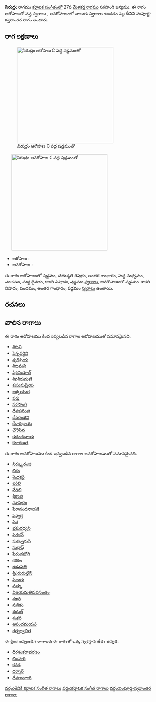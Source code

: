 {{Infobox ragam
	| name          	= సిరుద్రం
	| synonym	    	= 
	| mela          	= 
	| chakra        	= 
	| janaka        	= 
	| type          	= సంపూర్ణ-స్వరాంతర
	| arohanam      	= {{svaraC|S|R2|G3|M1|P|D1|N3|S'}} 
	| avarohanam    	= {{svaraC|S'|N3|P|G3|S}}
	| jeeva         	=
	| chhaya        	=
	| nyasa         	=
	| vishesha      	= 
	| equivalent  		= 
}}
{{కర్ణాటక సంగీత రాగాలు}}
'''సిరుద్రం''' రాగము [[కర్ణాటక సంగీతం]]లో 27వ [[మేళకర్త రాగము]] సరసాంగి జన్యము.  ఈ రాగం ఆరోహణలో సప్త స్వరాలు , అవరోహణంలో నాలుగు స్వరాలు ఉండడం వల్ల దీనిని సంపూర్ణ-స్వరాంతర రాగం అంటారు.


==రాగ లక్షణాలు==
[[Image:sirudram_ar_kb2wiki.png|thumb|right|316px|''సిరుద్రం'' ఆరోహణ C వద్ద షడ్జమంతో]]
	[[Image:sirudram_av_kb2wiki.png|thumb|right|316px|''సిరుద్రం'' అవరోహణ C వద్ద షడ్జమంతో]]

* ఆరోహణ : {{svaraC|S|R2|G3|M1|P|D1|N3|S'}} 
* అవరోహణ : {{svaraC|S'|N3|P|G3|S}}

ఈ రాగం ఆరోహణంలో షడ్జమం, చతుశృతి రిషభం, అంతర గాంధారం, సుద్ద మధ్యమం, పంచమం, సుద్ద దైవతం, కాకలి  నిషాదం, షడ్జమం [[స్వరాలు]], అవరోహణంలో షడ్జమం, కాకలి  నిషాదం, పంచమం, అంతర గాంధారం, షడ్జమం [[స్వరాలు]] ఉంటాయి.

==రచనలు==



==పోలిన రాగాలు==
ఈ రాగం ఆరోహణము కింద ఇవ్వబడిన రాగాల ఆరోహణముతో సమానమైనది.
* [[శిరుని]]
* [[పెన్నవర్ధిని]]
* [[శృతిప్రియ]]
* [[శిరుమని]]
* [[షిరివియాల్]]
* [[శివశీరుమణి]]
* [[కుసుమప్రియ]]
* [[అర్కయుగ]]
* [[పద్మ]]
* [[సరసాంగి]]
* [[దేవకురింజి]]
* [[దేవరంజిని]]
* [[కేదారఛాయ]]
* [[చౌరిసేన]]
* [[ కురింజిఛాయ]]
* [[కేదారణత]]

ఈ రాగం అవరోహణము కింద ఇవ్వబడిన రాగాల అవరోహణముతో సమానమైనది.
* [[నిర్క్కురంజి]]
* [[బికం]]
* [[శెందకరై]]
* [[ఇరిలి]]
* [[నేడిలి]]
* [[శ్రీకనలి]]
* [[నూపురం]]
* [[పేరానందనాయకి]]
* [[షెవ్వరై]]
* [[సిన]]
* [[భ్రమరధ్వని]]
* [[పిడకన్]]
* [[సుకల్వరుపి]]
* [[సుభాష్]]
* [[పేరందభోగి]]
* [[కరికల]]
* [[ఉడుపతి]]
* [[ శ్రీఎరురున్డోన్]]
* [[పిఱుగు]]
* [[నుక్కు]]
* [[విజయమతిరువసంతం]]
* [[శకారి]]
* [[సుశికం]]
* [[శెంటల్]]
* [[శంకరి]]
* [[ఆనందమయన్]]
* [[రత్నజ్వలిత]]

ఈ క్రింద ఇవ్వబడిన రాగాలకు ఈ రాగంతో ఒక్క స్వరస్థాన భేదం ఉన్నది.
* [[ధీరశంకరాభరణం]]
* [[బిలహరి]]
* [[కనడ]]
* [[దర్బార్]]
* [[దేవగాంధారి]]



[[వర్గం:తెవికి కర్ణాటక సంగీత రాగాలు]]
[[వర్గం:కర్ణాటక సంగీత రాగాలు]]
[[వర్గం:సంపూర్ణ-స్వరాంతర రాగాలు]]